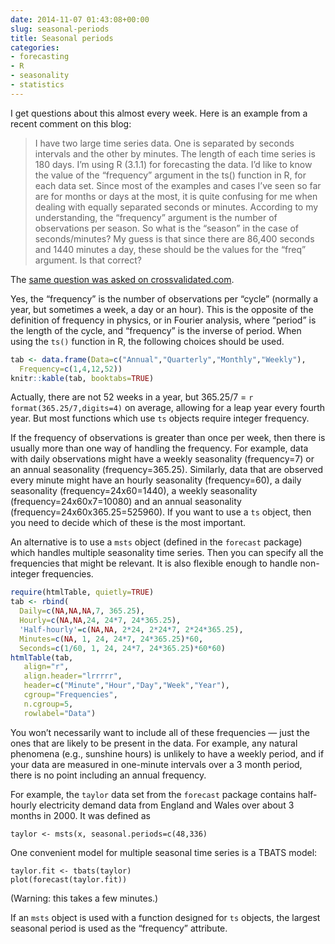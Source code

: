```yaml
---
date: 2014-11-07 01:43:08+00:00
slug: seasonal-periods
title: Seasonal periods
categories:
- forecasting
- R
- seasonality
- statistics
---
```


I get questions about this almost every week. Here is an example from a recent comment on this blog:

> I have two large time series data. One is separated by seconds intervals and the other by minutes. The length of each time series is 180 days. I'm using R (3.1.1) for forecasting the data. I'd like to know the value of the "frequency" argument in the ts() function in R, for each data set. Since most of the examples and cases I've seen so far are for months or days at the most, it is quite confusing for me when dealing with equally separated seconds or minutes. According to my understanding, the "frequency" argument is the number of observations per season. So what is the "season" in the case of seconds/minutes? My guess is that since there are 86,400 seconds and 1440 minutes a day, these should be the values for the "freq" argument. Is that correct?

The [same question was asked on crossvalidated.com](http://stats.stackexchange.com/q/120806/159).

Yes, the "frequency" is the number of observations per "cycle" (normally a year, but sometimes a week, a day or an hour). This is the opposite of the definition of frequency in physics, or in Fourier analysis, where "period" is the length of the cycle, and "frequency" is the inverse of period. When using the `ts()` function in R, the following choices should be used.

```r
tab <- data.frame(Data=c("Annual","Quarterly","Monthly","Weekly"),
  Frequency=c(1,4,12,52))
knitr::kable(tab, booktabs=TRUE)
```

Actually, there are not 52 weeks in a year, but 365.25/7 = `r format(365.25/7,digits=4)` on average, allowing for a leap year every fourth year. But most functions which use `ts` objects require integer frequency.

If the frequency of observations is greater than once per week, then there is usually more than one way of handling the frequency. For example, data with daily observations might have a weekly seasonality (frequency=7) or an annual seasonality (frequency=365.25). Similarly, data that are observed every minute might have an hourly seasonality (frequency=60), a daily seasonality (frequency=24x60=1440), a weekly seasonality (frequency=24x60x7=10080) and an annual seasonality (frequency=24x60x365.25=525960). If you want to use a `ts` object, then you need to decide which of these is the most important.

An alternative is to use a `msts` object (defined in the `forecast` package) which handles multiple seasonality time series. Then you can specify all the frequencies that might be relevant. It is also flexible enough to handle non-integer frequencies.

```r
require(htmlTable, quietly=TRUE)
tab <- rbind(
  Daily=c(NA,NA,NA,7, 365.25),
  Hourly=c(NA,NA,24, 24*7, 24*365.25),
  'Half-hourly'=c(NA,NA, 2*24, 2*24*7, 2*24*365.25),
  Minutes=c(NA, 1, 24, 24*7, 24*365.25)*60,
  Seconds=c(1/60, 1, 24, 24*7, 24*365.25)*60*60)
htmlTable(tab,
   align="r",
   align.header="lrrrrr",
   header=c("Minute","Hour","Day","Week","Year"),
   cgroup="Frequencies",
   n.cgroup=5,
   rowlabel="Data")
```

You won't necessarily want to include all of these frequencies --- just the ones that are likely to be present in the data. For example, any natural phenomena (e.g., sunshine hours) is unlikely to have a weekly period, and if your data are measured in one-minute intervals over a 3 month period, there is no point including an annual frequency.

For example, the `taylor` data set from the `forecast` package contains half-hourly electricity demand data from England and Wales over about 3 months in 2000. It was defined as

    taylor <- msts(x, seasonal.periods=c(48,336)

One convenient model for multiple seasonal time series is a TBATS model:

    taylor.fit <- tbats(taylor)
    plot(forecast(taylor.fit))

(Warning: this takes a few minutes.)

If an `msts` object is used with a function designed for `ts` objects, the largest seasonal period is used as the "frequency" attribute.
